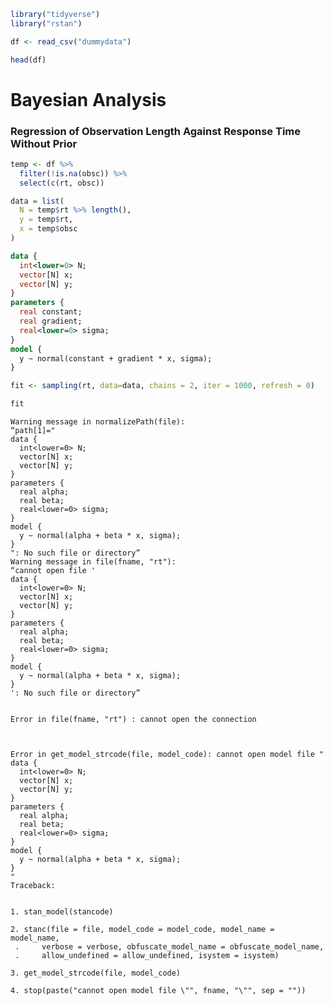
```R
library("tidyverse")
library("rstan")
```

```R
df <- read_csv("dummydata")
```

```R
head(df)
```

# Bayesian Analysis

### Regression of Observation Length Against Response Time Without Prior

```r
temp <- df %>% 
  filter(!is.na(obsc)) %>% 
  select(c(rt, obsc))

data = list(
  N = temp$rt %>% length(),
  y = temp$rt,
  x = temp$obsc
)
```

```stan
data {
  int<lower=0> N;
  vector[N] x;
  vector[N] y;
}
parameters {
  real constant;
  real gradient;
  real<lower=0> sigma;
}
model {
  y ~ normal(constant + gradient * x, sigma);
}
```


```R
fit <- sampling(rt, data=data, chains = 2, iter = 1000, refresh = 0)

fit
```

    Warning message in normalizePath(file):
    “path[1]="
    data {
      int<lower=0> N;
      vector[N] x;
      vector[N] y;
    }
    parameters {
      real alpha;
      real beta;
      real<lower=0> sigma;
    }
    model {
      y ~ normal(alpha + beta * x, sigma);
    }
    ": No such file or directory”
    Warning message in file(fname, "rt"):
    “cannot open file '
    data {
      int<lower=0> N;
      vector[N] x;
      vector[N] y;
    }
    parameters {
      real alpha;
      real beta;
      real<lower=0> sigma;
    }
    model {
      y ~ normal(alpha + beta * x, sigma);
    }
    ': No such file or directory”


    Error in file(fname, "rt") : cannot open the connection



    Error in get_model_strcode(file, model_code): cannot open model file "
    data {
      int<lower=0> N;
      vector[N] x;
      vector[N] y;
    }
    parameters {
      real alpha;
      real beta;
      real<lower=0> sigma;
    }
    model {
      y ~ normal(alpha + beta * x, sigma);
    }
    "
    Traceback:


    1. stan_model(stancode)

    2. stanc(file = file, model_code = model_code, model_name = model_name, 
     .     verbose = verbose, obfuscate_model_name = obfuscate_model_name, 
     .     allow_undefined = allow_undefined, isystem = isystem)

    3. get_model_strcode(file, model_code)

    4. stop(paste("cannot open model file \"", fname, "\"", sep = ""))

